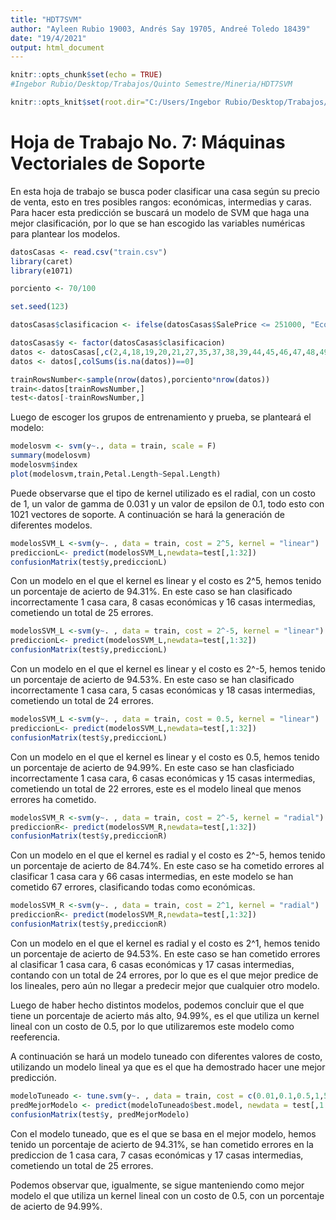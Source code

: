 ```yaml
---
title: "HDT7SVM"
author: "Ayleen Rubio 19003, Andrés Say 19705, Andreé Toledo 18439"
date: "19/4/2021"
output: html_document
---
```


```r
knitr::opts_chunk$set(echo = TRUE)
#Ingebor Rubio/Desktop/Trabajos/Quinto Semestre/Mineria/HDT7SVM

knitr::opts_knit$set(root.dir="C:/Users/Ingebor Rubio/Desktop/Trabajos/Quinto Semestre/Mineria/HDT7SVM")
```

# Hoja de Trabajo No. 7: Máquinas Vectoriales de Soporte

En esta hoja de trabajo se busca poder clasificar una casa según su precio de venta, esto en tres posibles rangos: económicas, intermedias y caras. Para hacer esta predicción se buscará un modelo de SVM que haga una mejor clasificación, por lo que se han escogido las variables numéricas para plantear los modelos.

```r
datosCasas <- read.csv("train.csv")
library(caret)
library(e1071)

porciento <- 70/100

set.seed(123)

datosCasas$clasificacion <- ifelse(datosCasas$SalePrice <= 251000, "Economicas", ifelse(datosCasas$SalePrice <= 538000, "Intermedias", ifelse(datosCasas$SalePrice <= 755000, "Caras")))

datosCasas$y <- factor(datosCasas$clasificacion)
datos <- datosCasas[,c(2,4,18,19,20,21,27,35,37,38,39,44,45,46,47,48,49,50,51,52,53,55,57,60,62,63,67,68,69,70,71,72,76,77,78,83)]
datos <- datos[,colSums(is.na(datos))==0]

trainRowsNumber<-sample(nrow(datos),porciento*nrow(datos))
train<-datos[trainRowsNumber,]
test<-datos[-trainRowsNumber,]
```

Luego de escoger los grupos de entrenamiento y prueba, se planteará el modelo:

```r
modelosvm <- svm(y~., data = train, scale = F)
summary(modelosvm)
modelosvm$index
plot(modelosvm,train,Petal.Length~Sepal.Length)
```

Puede observarse que el tipo de kernel utilizado es el radial, con un costo de 1, un valor de gamma de 0.031 y un valor de epsilon de 0.1, todo esto con 1021 vectores de soporte.
A continuación se hará la generación de diferentes modelos.

```r
modelosSVM_L <-svm(y~. , data = train, cost = 2^5, kernel = "linear")
prediccionL<- predict(modelosSVM_L,newdata=test[,1:32])
confusionMatrix(test$y,prediccionL)
```

Con un modelo en el que el kernel es linear y el costo es 2^5, hemos tenido un porcentaje de acierto de 94.31%. En este caso se han clasificado incorrectamente 1 casa cara, 8 casas económicas y 16 casas intermedias, cometiendo un total de 25 errores.

```r
modelosSVM_L <-svm(y~. , data = train, cost = 2^-5, kernel = "linear")
prediccionL<- predict(modelosSVM_L,newdata=test[,1:32])
confusionMatrix(test$y,prediccionL)
```

Con un modelo en el que el kernel es linear y el costo es 2^-5, hemos tenido un porcentaje de acierto de 94.53%. En este caso se han clasificado incorrectamente 1 casa cara, 5 casas económicas y 18 casas intermedias, cometiendo un total de 24 errores.

```r
modelosSVM_L <-svm(y~. , data = train, cost = 0.5, kernel = "linear")
prediccionL<- predict(modelosSVM_L,newdata=test[,1:32])
confusionMatrix(test$y,prediccionL)
```

Con un modelo en el que el kernel es linear y el costo es 0.5, hemos tenido un porcentaje de acierto de 94.99%. En este caso se han clasficiado incorrectamente 1 casa cara, 6 casas económicas y 15 casas intermedias, cometiendo un total de 22 errores, este es el modelo lineal que menos errores ha cometido.

```r
modelosSVM_R <-svm(y~. , data = train, cost = 2^-5, kernel = "radial")
prediccionR<- predict(modelosSVM_R,newdata=test[,1:32])
confusionMatrix(test$y,prediccionR)
```

Con un modelo en el que el kernel es radial y el costo es 2^-5, hemos tenido un porcentaje de acierto de 84.74%. En este caso se ha cometido errores al clasificar 1 casa cara y 66 casas intermedias, en este modelo se han cometido 67 errores, clasificando todas como económicas.

```r
modelosSVM_R <-svm(y~. , data = train, cost = 2^1, kernel = "radial")
prediccionR<- predict(modelosSVM_R,newdata=test[,1:32])
confusionMatrix(test$y,prediccionR)
```

Con un modelo en el que el kernel es radial y el costo es 2^1, hemos tenido un porcentaje de acierto de 94.53%. En este caso se han cometido errores al clasificar 1 casa cara, 6 casas económicas y 17 casas intermedias, contando con un total de 24 errores, por lo que es el que mejor predice de los lineales, pero aún no llegar a predecir mejor que cualquier otro modelo.

Luego de haber hecho distintos modelos, podemos concluir que el que tiene un porcentaje de acierto más alto, 94.99%, es el que utiliza un kernel lineal con un costo de 0.5, por lo que utilizaremos este modelo como reeferencia.

A continuación se hará un modelo tuneado con diferentes valores de costo, utilizando un modelo lineal ya que es el que ha demostrado hacer une mejor predicción.

```r
modeloTuneado <- tune.svm(y~. , data = train, cost = c(0.01,0.1,0.5,1,5,10,16,20,32), kernel = "linear")
predMejorModelo <- predict(modeloTuneado$best.model, newdata = test[,1:32])
confusionMatrix(test$y, predMejorModelo)
```

Con el modelo tuneado, que es el que se basa en el mejor modelo, hemos tenido un porcentaje de acierto de 94.31%, se han cometido errores en la prediccion de 1 casa cara, 7 casas económicas y 17 casas intermedias, cometiendo un total de 25 errores.

Podemos observar que, igualmente, se sigue manteniendo como mejor modelo el que utiliza un kernel lineal con un costo de 0.5, con un porcentaje de acierto de 94.99%.
